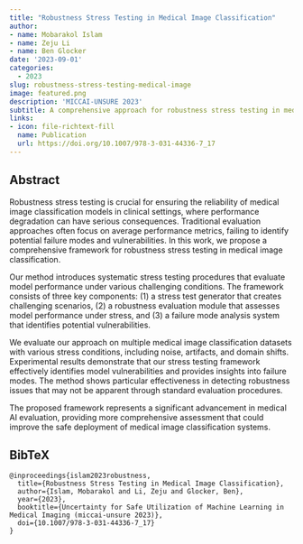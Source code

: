 ```yaml
---
title: "Robustness Stress Testing in Medical Image Classification"
author: 
- name: Mobarakol Islam
- name: Zeju Li
- name: Ben Glocker
date: '2023-09-01'
categories:
  - 2023
slug: robustness-stress-testing-medical-image
image: featured.png
description: 'MICCAI-UNSURE 2023'
subtitle: A comprehensive approach for robustness stress testing in medical image classification.
links:
- icon: file-richtext-fill
  name: Publication
  url: https://doi.org/10.1007/978-3-031-44336-7_17
---
```


## Abstract

Robustness stress testing is crucial for ensuring the reliability of medical image classification models in clinical settings, where performance degradation can have serious consequences. Traditional evaluation approaches often focus on average performance metrics, failing to identify potential failure modes and vulnerabilities. In this work, we propose a comprehensive framework for robustness stress testing in medical image classification.

Our method introduces systematic stress testing procedures that evaluate model performance under various challenging conditions. The framework consists of three key components: (1) a stress test generator that creates challenging scenarios, (2) a robustness evaluation module that assesses model performance under stress, and (3) a failure mode analysis system that identifies potential vulnerabilities.

We evaluate our approach on multiple medical image classification datasets with various stress conditions, including noise, artifacts, and domain shifts. Experimental results demonstrate that our stress testing framework effectively identifies model vulnerabilities and provides insights into failure modes. The method shows particular effectiveness in detecting robustness issues that may not be apparent through standard evaluation procedures.

The proposed framework represents a significant advancement in medical AI evaluation, providing more comprehensive assessment that could improve the safe deployment of medical image classification systems.

## BibTeX

```{=html}
<pre class="quarto-appendix-bibtex" data-clipboard-text="@inproceedings{islam2023robustness,
  title={Robustness Stress Testing in Medical Image Classification},
  author={Islam, Mobarakol and Li, Zeju and Glocker, Ben},
  year={2023},
  booktitle={Uncertainty for Safe Utilization of Machine Learning in Medical Imaging (miccai-unsure 2023)},
  doi={10.1007/978-3-031-44336-7_17}
}"><code>@inproceedings{islam2023robustness,
  title={Robustness Stress Testing in Medical Image Classification},
  author={Islam, Mobarakol and Li, Zeju and Glocker, Ben},
  year={2023},
  booktitle={Uncertainty for Safe Utilization of Machine Learning in Medical Imaging (miccai-unsure 2023)},
  doi={10.1007/978-3-031-44336-7_17}
}</code></pre>
``` 